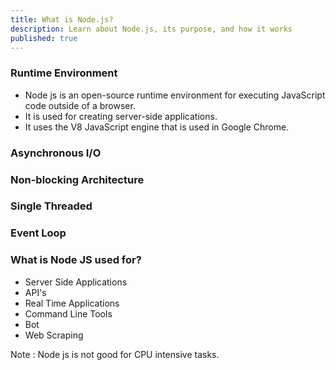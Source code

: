```yaml
---
title: What is Node.js?
description: Learn about Node.js, its purpose, and how it works
published: true
---
```


### Runtime Environment

- Node js is an open-source runtime environment for executing JavaScript code outside of a browser. 
- It is used for creating server-side applications.
- It uses the V8 JavaScript engine that is used in Google Chrome.

### Asynchronous I/O



### Non-blocking Architecture


### Single Threaded

### Event Loop

### What is Node JS used for?

- Server Side Applications
- API's
- Real Time Applications
- Command Line Tools
- Bot
- Web Scraping

Note : Node js is not good for CPU intensive tasks.